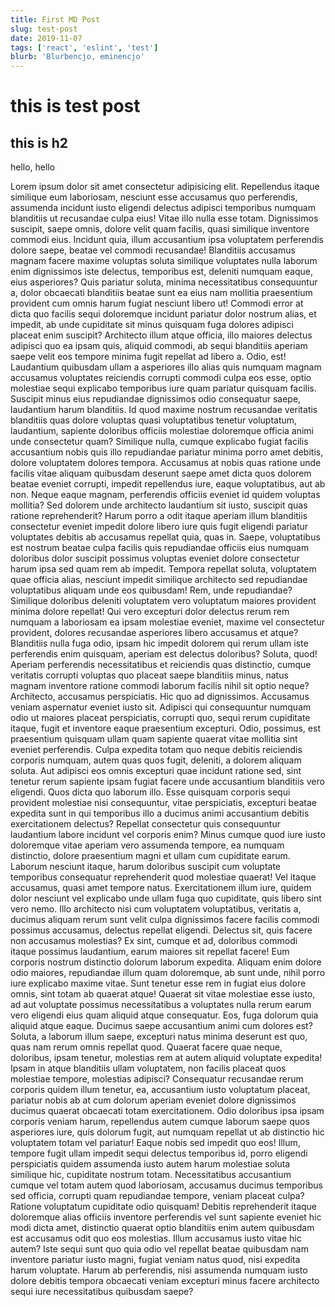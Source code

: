 ```yaml
---
title: First MD Post
slug: test-post
date: 2019-11-07
tags: ['react', 'eslint', 'test']
blurb: 'Blurbencjo, eminencjo'
---
```






# this is test post

## this is h2

<div style={{
  height: '100px',
  width: '100px',
  backgroundColor: 'pink'
}}></div>

<GitHubIcon />
<TestComponent />


hello, hello

Lorem ipsum dolor sit amet consectetur adipisicing elit. Repellendus itaque similique eum laboriosam, nesciunt esse accusamus quo perferendis, assumenda incidunt iusto eligendi delectus adipisci temporibus numquam blanditiis ut recusandae culpa eius! Vitae illo nulla esse totam. Dignissimos suscipit, saepe omnis, dolore velit quam facilis, quasi similique inventore commodi eius. Incidunt quia, illum accusantium ipsa voluptatem perferendis dolore saepe, beatae vel commodi recusandae! Blanditiis accusamus magnam facere maxime voluptas soluta similique voluptates nulla laborum enim dignissimos iste delectus, temporibus est, deleniti numquam eaque, eius asperiores? Quis pariatur soluta, minima necessitatibus consequuntur a, dolor obcaecati blanditiis beatae sunt ea eius nam mollitia praesentium provident cum omnis harum fugiat nesciunt libero ut! Commodi error at dicta quo facilis sequi doloremque incidunt pariatur dolor nostrum alias, et impedit, ab unde cupiditate sit minus quisquam fuga dolores adipisci placeat enim suscipit? Architecto illum atque officia, illo maiores delectus adipisci quo ea ipsam quis, aliquid commodi, ab sequi blanditiis aperiam saepe velit eos tempore minima fugit repellat ad libero a. Odio, est! Laudantium quibusdam ullam a asperiores illo alias quis numquam magnam accusamus voluptates reiciendis corrupti commodi culpa eos esse, optio molestiae sequi explicabo temporibus iure quam pariatur quisquam facilis. Suscipit minus eius repudiandae dignissimos odio consequatur saepe, laudantium harum blanditiis. Id quod maxime nostrum recusandae veritatis blanditiis quas dolore voluptas quasi voluptatibus tenetur voluptatum, laudantium, sapiente doloribus officiis molestiae doloremque officia animi unde consectetur quam? Similique nulla, cumque explicabo fugiat facilis accusantium nobis quis illo repudiandae pariatur minima porro amet debitis, dolore voluptatem dolores tempora. Accusamus at nobis quas ratione unde facilis vitae aliquam quibusdam deserunt saepe amet dicta quos dolorem beatae eveniet corrupti, impedit repellendus iure, eaque voluptatibus, aut ab non. Neque eaque magnam, perferendis officiis eveniet id quidem voluptas mollitia? Sed dolorem unde architecto laudantium sit iusto, suscipit quas ratione reprehenderit? Harum porro a odit itaque aperiam illum blanditiis consectetur eveniet impedit dolore libero iure quis fugit eligendi pariatur voluptates debitis ab accusamus repellat quia, quas in. Saepe, voluptatibus est nostrum beatae culpa facilis quis repudiandae officiis eius numquam doloribus dolor suscipit possimus voluptas eveniet dolore consectetur harum ipsa sed quam rem ab impedit. Tempora repellat soluta, voluptatem quae officia alias, nesciunt impedit similique architecto sed repudiandae voluptatibus aliquam unde eos quibusdam! Rem, unde repudiandae? Similique doloribus deleniti voluptatem vero voluptatum maiores provident minima dolore repellat! Qui vero excepturi dolor delectus rerum rem numquam a laboriosam ea ipsam molestiae eveniet, maxime vel consectetur provident, dolores recusandae asperiores libero accusamus et atque? Blanditiis nulla fuga odio, ipsam hic impedit dolorem qui rerum ullam iste perferendis enim quisquam, aperiam est delectus doloribus? Soluta, quod! Aperiam perferendis necessitatibus et reiciendis quas distinctio, cumque veritatis corrupti voluptas quo placeat saepe blanditiis minus, natus magnam inventore ratione commodi laborum facilis nihil sit optio neque? Architecto, accusamus perspiciatis. Hic quo ad dignissimos. Accusamus veniam aspernatur eveniet iusto sit. Adipisci qui consequuntur numquam odio ut maiores placeat perspiciatis, corrupti quo, sequi rerum cupiditate itaque, fugit et inventore eaque praesentium excepturi. Odio, possimus, est praesentium quisquam ullam quam sapiente quaerat vitae mollitia sint eveniet perferendis. Culpa expedita totam quo neque debitis reiciendis corporis numquam, autem quas quos fugit, deleniti, a dolorem aliquam soluta. Aut adipisci eos omnis excepturi quae incidunt ratione sed, sint tenetur rerum sapiente ipsam fugiat facere unde accusantium blanditiis vero eligendi. Quos dicta quo laborum illo. Esse quisquam corporis sequi provident molestiae nisi consequuntur, vitae perspiciatis, excepturi beatae expedita sunt in qui temporibus illo a ducimus animi accusantium debitis exercitationem delectus? Repellat consectetur quis consequuntur laudantium labore incidunt vel corporis enim? Minus cumque quod iure iusto doloremque vitae aperiam vero assumenda tempore, ea numquam distinctio, dolore praesentium magni et ullam cum cupiditate earum. Laborum nesciunt itaque, harum doloribus suscipit cum voluptate temporibus consequatur reprehenderit quod molestiae quaerat! Vel itaque accusamus, quasi amet tempore natus. Exercitationem illum iure, quidem dolor nesciunt vel explicabo unde ullam fuga quo cupiditate, quis libero sint vero nemo. Illo architecto nisi cum voluptatem voluptatibus, veritatis a, ducimus aliquam rerum sunt velit culpa dignissimos facere facilis commodi possimus accusamus, delectus repellat eligendi. Delectus sit, quis facere non accusamus molestias? Ex sint, cumque et ad, doloribus commodi itaque possimus laudantium, earum maiores sit repellat facere! Eum corporis nostrum distinctio dolorum laborum expedita. Aliquam enim dolore odio maiores, repudiandae illum quam doloremque, ab sunt unde, nihil porro iure explicabo maxime vitae. Sunt tenetur esse rem in fugiat eius dolore omnis, sint totam ab quaerat atque! Quaerat sit vitae molestiae esse iusto, ad aut voluptate possimus necessitatibus a voluptates nulla rerum earum vero eligendi eius quam aliquid atque consequatur. Eos, fuga dolorum quia aliquid atque eaque. Ducimus saepe accusantium animi cum dolores est? Soluta, a laborum illum saepe, excepturi natus minima deserunt est quo, quas nam rerum omnis repellat quod. Quaerat facere quae neque, doloribus, ipsam tenetur, molestias rem at autem aliquid voluptate expedita! Ipsam in atque blanditiis ullam voluptatem, non facilis placeat quos molestiae tempore, molestias adipisci? Consequatur recusandae rerum corporis quidem illum tenetur, ea, accusantium iusto voluptatum placeat, pariatur nobis ab at cum dolorum aperiam eveniet dolore dignissimos ducimus quaerat obcaecati totam exercitationem. Odio doloribus ipsa ipsam corporis veniam harum, repellendus autem cumque laborum saepe quos asperiores iure, quis dolorum fugit, aut numquam repellat ut ab distinctio hic voluptatem totam vel pariatur! Eaque nobis sed impedit quo eos! Illum, tempore fugit ullam impedit sequi delectus temporibus id, porro eligendi perspiciatis quidem assumenda iusto autem harum molestiae soluta similique hic, cupiditate nostrum totam. Necessitatibus accusantium cumque vel totam autem quod laboriosam, accusamus ducimus temporibus sed officia, corrupti quam repudiandae tempore, veniam placeat culpa? Ratione voluptatum cupiditate odio quisquam! Debitis reprehenderit itaque doloremque alias officiis inventore perferendis vel sunt sapiente eveniet hic modi dicta amet, distinctio quaerat optio blanditiis enim autem quibusdam est accusamus odit quo eos molestias. Illum accusamus iusto vitae hic autem? Iste sequi sunt quo quia odio vel repellat beatae quibusdam nam inventore pariatur iusto magni, fugiat veniam natus quod, nisi expedita harum voluptate. Harum ab perferendis, nisi assumenda numquam iusto dolore debitis tempora obcaecati veniam excepturi minus facere architecto sequi iure necessitatibus quibusdam saepe?